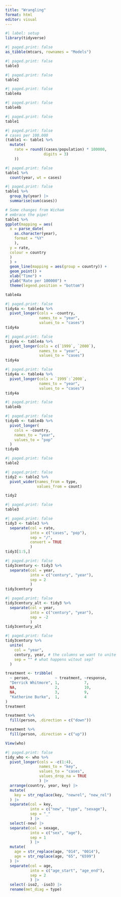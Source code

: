 ```yaml
---
title: "Wrangling"
format: html
editor: visual
---
```


```r
#| label: setup
library(tidyverse)
```

```r
#| paged.print: false
as_tibble(mtcars, rownames = "Models")
```

```r
#| paged.print: false
table3
```

```r
#| paged.print: false
table2
```

```r
#| paged.print: false
table4a
```

```r
#| paged.print: false
table4b
```

```r
#| paged.print: false
table1
```


```r
#| paged.print: false
# cases per 100.000
(table1 <- table1 %>% 
  mutate(
    rate = round((cases/population) * 100000,
                 digits = 3)
    ))
```

```r
#| paged.print: false
table1 %>% 
  count(year, wt = cases)
```

```r
#| paged.print: false
table1 %>% 
  group_by(year) |> 
  summarise(sum(cases))
```



```r
# Some changes from Wicham
# embrace the pipe!
table1 %>% 
ggplot(mapping = aes(
  x = parse_date(
    as.character(year),
    format = "%Y"
    ),
  y = rate,
  colour = country
  )
  ) + 
  geom_line(mapping = aes(group = country)) + 
  geom_point() + 
  xlab("Time") +
  ylab("Rate per 100000") +
  theme(legend.position = "bottom")
```

```r
table4a
```



```r
#| paged.print: false
tidy4a <- table4a %>% 
  pivot_longer(cols = -country,
               names_to = "year", 
               values_to = "cases")
tidy4a
```

```r
#| paged.print: false
tidy4a <- table4a %>% 
  pivot_longer(cols = c(`1999`, `2000`),
               names_to = "year", 
               values_to = "cases")
tidy4a
```


```r
#| paged.print: false
tidy4a <- table4a %>% 
  pivot_longer(cols = `1999`:`2000`,
               names_to = "year", 
               values_to = "cases")
tidy4a
```
```r
#| paged.print: false
table4b
```

```r
#| paged.print: false
tidy4b <- table4b %>% 
  pivot_longer(
    cols = -country,
    names_to = "year",
    values_to = "pop"
  )
tidy4b
```

```r
#| paged.print: false
table2
```


```r
#| paged.print: false
tidy2 <- table2 %>% 
  pivot_wider(names_from = type,
              values_from = count)

tidy2
```

```r
#| paged.print: false
table3
```

```r
#| paged.print: false
tidy3 <- table3 %>% 
  separate(col = rate,
           into = c("cases", "pop"),
           sep = "/",
           convert = TRUE
           )
tidy3[1:5,]
```

```r
#| paged.print: false
tidy3century <- tidy3 %>% 
  separate(col = year,
           into = c("century", "year"),
           sep = 2
           )
tidy3century

```

```r
#| paged.print: false
tidy3century_alt <- tidy3 %>% 
  separate(col = year,
           into = c("century", "year"),
           sep = -2
           )
tidy3century_alt
```


```r
#| paged.print: false
tidy3century %>% 
  unite(
    col = "year",
    century, year, # the columns we want to unite
    sep = "" # what happens witout sep?
  )
```

```r
treatment <- tribble(
  ~ person,           ~ treatment, ~response,
  "Derrick Whitmore", 1,           7,
  NA,                 2,           10,
  NA,                 3,           9,
  "Katherine Burke",  1,           4
)
treatment

```

```r
treatment %>% 
  fill(person, .direction = c("down"))
```

```r
treatment %>% 
  fill(person, .direction = c("up"))
```

```r
View(who)
```

```r
#| paged.print: false
tidy_who <- who %>% 
  pivot_longer(cols = -c(1:4),
               names_to = "key",
               values_to = "cases",
               values_drop_na = TRUE
               ) |> 
  arrange(country, year, key) |>
  mutate(
    key = str_replace(key, "newrel", "new_rel")
  ) |> 
  separate(col = key,
           into = c("new", "type", "sexage"),
           sep = "_"
           ) |> 
  select(-new) |> 
  separate(col = sexage,
           into = c("sex", "age"),
           sep = 1
           ) |> 
  mutate(
    age = str_replace(age, "014", "0014"),
    age = str_replace(age, "65", "6599")
  ) |> 
  separate(col = age,
           into = c("age_start", "age_end"),
           sep = 2
           ) |> 
  select(-iso2, -iso3) |> 
  rename(met_diag = type)
```

